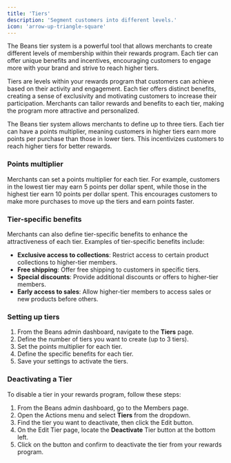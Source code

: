 ```yaml
---
title: 'Tiers'
description: 'Segment customers into different levels.'
icon: 'arrow-up-triangle-square'
---
```


The Beans tier system is a powerful tool that allows merchants to create different levels of membership
within their rewards program. Each tier can offer unique benefits and incentives, encouraging customers to
engage more with your brand and strive to reach higher tiers.

Tiers are levels within your rewards program that customers can achieve based on their activity and
engagement. Each tier offers distinct benefits, creating a sense of exclusivity and motivating customers to
increase their participation. Merchants can tailor rewards and benefits to each tier, making the program more
attractive and personalized.

The Beans tier system allows merchants to define up to three tiers. Each tier can have a points multiplier,
meaning customers in higher tiers earn more points per purchase than those in lower tiers. This incentivizes
customers to reach higher tiers for better rewards.

### Points multiplier

Merchants can set a points multiplier for each tier. For example, customers in the lowest
tier may earn 5 points per dollar spent, while those in the highest tier earn 10 points per dollar spent.
This encourages customers to make more purchases to move up the tiers and earn points faster.

### Tier-specific benefits

Merchants can also define tier-specific benefits to enhance the attractiveness of each tier. Examples of
tier-specific benefits include:

- **Exclusive access to collections**: Restrict access to certain product collections to higher-tier members.
- **Free shipping**: Offer free shipping to customers in specific tiers.
- **Special discounts**: Provide additional discounts or offers to higher-tier members.
- **Early access to sales**: Allow higher-tier members to access sales or new products before others.

### Setting up tiers

1. From the Beans admin dashboard, navigate to the **Tiers** page.
2. Define the number of tiers you want to create (up to 3 tiers).
3. Set the points multiplier for each tier.
4. Define the specific benefits for each tier.
5. Save your settings to activate the tiers.

### Deactivating a Tier

To disable a tier in your rewards program, follow these steps:

1. From the Beans admin dashboard, go to the Members page.
2. Open the Actions menu and select **Tiers** from the dropdown.
3. Find the tier you want to deactivate, then click the Edit button.
4. On the Edit Tier page, locate the **Deactivate** Tier button at the bottom left.
5. Click on the button and confirm to deactivate the tier from your rewards program.

